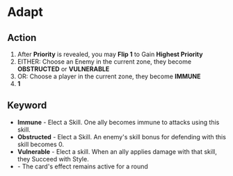 
# Adapt

## Action

1.  After **Priority** is revealed, you may **Flip 1** to Gain **Highest Priority**
2.  EITHER: Choose an Enemy in the current zone, they become **OBSTRUCTED** or **VULNERABLE**
3.  OR: Choose a player in the current zone, they become **IMMUNE**
4.  **<InlineDefine uppercase term='active'/> 1**

## Keyword

-   **Immune** - Elect a Skill. One ally becomes immune to attacks using this skill.
-   **Obstructed** - Elect a Skill. An enemy's skill bonus for defending with this skill becomes 0.
-   **Vulnerable** - Elect a skill. When an ally applies damage with that skill, they Succeed with Style.
-   **<InlineDefine capitalize term='active'/>** - The card's effect remains active for a round
